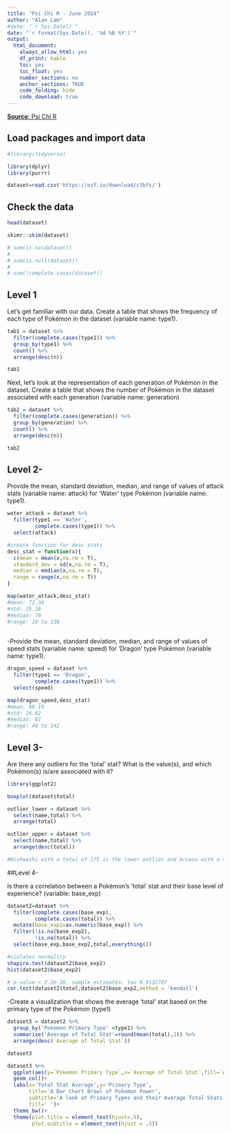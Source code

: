 ```yaml
---
title: "Psi Chi R - June 2024"
author: "Alan Lam"
#date: "`r Sys.Date()`"
date: "`r format(Sys.Date(), '%d %B %Y')`" 
output:
  html_document:
    always_allow_html: yes
    df_print: kable
    toc: yes
    toc_float: yes
    number_sections: no
    anchor_sections: TRUE
    code_folding: hide
    code_download: true
---
```


[**Source**: Psi Chi R](https://osf.io/3h4ge/)

## Load packages and import data

```r
#library(tidyverse)

library(dplyr)
library(purrr)

dataset=read.csv('https://osf.io/download/c3bfs/')
```

## Check the data

```r
head(dataset)

skimr::skim(dataset)
```

```r
# sum(is.na(dataset))
# 
# sum(is.null(dataset))
# 
# sum(!complete.cases(dataset))
```

## Level 1

Let’s get familiar with our data. Create a table that shows the frequency of each type of Pokémon in the dataset (variable name: type1). 

```r
tab1 = dataset %>% 
  filter(complete.cases(type1)) %>% 
  group_by(type1) %>% 
  count() %>% 
  arrange(desc(n))

tab1
```

Next, let’s look at the representation of each generation of Pokémon in the dataset. Create a table that shows the number of Pokémon in the dataset associated with each generation (variable name: generation)
```r
tab2 = dataset %>% 
  filter(complete.cases(generation)) %>% 
  group_by(generation) %>% 
  count() %>% 
  arrange(desc(n))

tab2
```


## Level 2-

Provide the mean, standard deviation, median, and range of values of attack stats (variable name: attack) for ‘Water’ type Pokémon (variable name: type1). 

```r
water_attack = dataset %>% 
  filter(type1 == 'Water',
         complete.cases(type1)) %>% 
  select(attack)

#create function for desc stats
desc_stat = function(x){
  c(mean = mean(x,na.rm = T),
  standard_dev = sd(x,na.rm = T),
  median = median(x,na.rm = T),
  range = range(x,na.rm = T))
}

map(water_attack,desc_stat)
#mean: 72.34
#std: 25.26
#median: 70
#range: 10 to 130
  
```

-Provide the mean, standard deviation, median, and range of values of speed stats (variable name: speed) for ‘Dragon’ type Pokémon (variable name: type1). 

```r
dragon_speed = dataset %>% 
  filter(type1 == 'Dragon',
         complete.cases(type1)) %>% 
  select(speed)

map(dragon_speed,desc_stat)
#mean: 80.19
#std: 24.62
#median: 82
#range: 40 to 142

```

## Level 3-

Are there any outliers for the ‘total’ stat? What is the value(s), and which Pokémon(s) is/are associated with it?
```r
library(ggplot2)

boxplot(dataset$total)

outlier_lower = dataset %>% 
  select(name,total) %>% 
  arrange(total)

outlier_upper = dataset %>% 
  select(name,total) %>% 
  arrange(desc(total))

#Wishwashi with a total of 175 is the lower outlier and Arceus with a total of 720 is the upper outlier.
```

##Level 4-

Is there a correlation between a Pokémon’s ‘total’ stat and their base level of experience? (variable: base_exp)


```r
dataset2=dataset %>% 
  filter(complete.cases(base_exp),
         complete.cases(total)) %>% 
  mutate(base_exp2=as.numeric(base_exp)) %>% 
  filter(!is.na(base_exp2),
         !is.na(total)) %>% 
  select(base_exp,base_exp2,total,everything())

#violates normality
shapiro.test(dataset2$base_exp2)
hist(dataset2$base_exp2)

# p-value < 2.2e-16, sample estimates: tau 0.9132707 
cor.test(dataset2$total,dataset2$base_exp2,method = 'kendall')

```


-Create a visualization that shows the average ‘total’ stat based on the primary type of the Pokémon (type1)
```r
dataset3 = dataset2 %>% 
  group_by('Pokemon Primary Type' =type1) %>% 
  summarise('Average of Total Stat'=round(mean(total),2)) %>% 
  arrange(desc(`Average of Total Stat`))

dataset3
```

```r
dataset3 %>% 
  ggplot(aes(y=`Pokemon Primary Type`,x=`Average of Total Stat`,fill=`Average of Total Stat`))+
  geom_col()+
  labs(x='Total Stat Average',y='Primary Type',
       title='A Bar Chart Brawl of Pokemon Power',
       subtitle='A look at Primary Types and their Average Total Stats',
       fill=' ')+
  theme_bw()+
  theme(plot.title = element_text(hjust=.5),
        plot.subtitle = element_text(hjust = .5))
```

